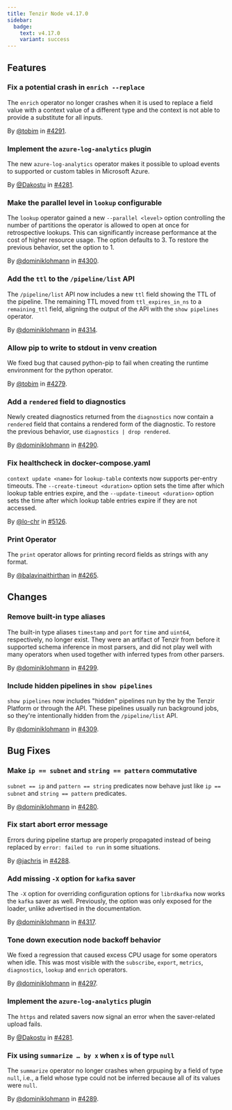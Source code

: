 ```yaml
---
title: Tenzir Node v4.17.0
sidebar:
  badge:
    text: v4.17.0
    variant: success
---
```


## Features

### Fix a potential crash in `enrich --replace`

The `enrich` operator no longer crashes when it is used to replace a field value with a context value of a different type and the context is not able to provide a substitute for all inputs.

By [@tobim](https://github.com/tobim) in [#4291](https://github.com/tenzir/tenzir/pull/4291).

### Implement the `azure-log-analytics` plugin

The new `azure-log-analytics` operator makes it possible to upload events to
supported or custom tables in Microsoft Azure.

By [@Dakostu](https://github.com/Dakostu) in [#4281](https://github.com/tenzir/tenzir/pull/4281).

### Make the parallel level in `lookup` configurable

The `lookup` operator gained a new `--parallel <level>` option controlling the
number of partitions the operator is allowed to open at once for retrospective
lookups. This can significantly increase performance at the cost of higher
resource usage. The option defaults to 3. To restore the previous behavior, set
the option to 1.

By [@dominiklohmann](https://github.com/dominiklohmann) in [#4300](https://github.com/tenzir/tenzir/pull/4300).

### Add the `ttl` to the `/pipeline/list` API

The `/pipeline/list` API now includes a new `ttl` field showing the TTL of the
pipeline. The remaining TTL moved from `ttl_expires_in_ns` to a `remaining_ttl`
field, aligning the output of the API with the `show pipelines` operator.

By [@dominiklohmann](https://github.com/dominiklohmann) in [#4314](https://github.com/tenzir/tenzir/pull/4314).

### Allow pip to write to stdout in venv creation

We fixed bug that caused python-pip to fail when creating the runtime
environment for the python operator.

By [@tobim](https://github.com/tobim) in [#4279](https://github.com/tenzir/tenzir/pull/4279).

### Add a `rendered` field to diagnostics

Newly created diagnostics returned from the `diagnostics` now contain a
`rendered` field that contains a rendered form of the diagnostic. To restore the
previous behavior, use `diagnostics | drop rendered`.

By [@dominiklohmann](https://github.com/dominiklohmann) in [#4290](https://github.com/tenzir/tenzir/pull/4290).

### Fix healthcheck in docker-compose.yaml

`context update <name>` for `lookup-table` contexts now supports per-entry
timeouts. The `--create-timeout <duration>` option sets the time after which
lookup table entries expire, and the `--update-timeout <duration>` option sets
the time after which lookup table entries expire if they are not accessed.

By [@lo-chr](https://github.com/lo-chr) in [#5126](https://github.com/tenzir/tenzir/pull/5126).

### Print Operator

The `print` operator allows for printing record fields as strings with any
format.

By [@balavinaithirthan](https://github.com/balavinaithirthan) in [#4265](https://github.com/tenzir/tenzir/pull/4265).

## Changes

### Remove built-in type aliases

The built-in type aliases `timestamp` and `port` for `time` and `uint64`,
respectively, no longer exist. They were an artifact of Tenzir from before it
supported schema inference in most parsers, and did not play well with many
operators when used together with inferred types from other parsers.

By [@dominiklohmann](https://github.com/dominiklohmann) in [#4299](https://github.com/tenzir/tenzir/pull/4299).

### Include hidden pipelines in `show pipelines`

`show pipelines` now includes "hidden" pipelines run by the by the Tenzir
Platform or through the API. These pipelines usually run background jobs, so
they're intentionally hidden from the `/pipeline/list` API.

By [@dominiklohmann](https://github.com/dominiklohmann) in [#4309](https://github.com/tenzir/tenzir/pull/4309).

## Bug Fixes

### Make `ip == subnet` and `string == pattern` commutative

`subnet == ip` and `pattern == string` predicates now behave just like `ip ==
subnet` and `string == pattern` predicates.

By [@dominiklohmann](https://github.com/dominiklohmann) in [#4280](https://github.com/tenzir/tenzir/pull/4280).

### Fix start abort error message

Errors during pipeline startup are properly propagated instead of being replaced
by `error: failed to run` in some situations.

By [@jachris](https://github.com/jachris) in [#4288](https://github.com/tenzir/tenzir/pull/4288).

### Add missing `-X` option for `kafka` saver

The `-X` option for overriding configuration options for `librdkafka` now works
the `kafka` saver as well. Previously, the option was only exposed for the
loader, unlike advertised in the documentation.

By [@dominiklohmann](https://github.com/dominiklohmann) in [#4317](https://github.com/tenzir/tenzir/pull/4317).

### Tone down execution node backoff behavior

We fixed a regression that caused excess CPU usage for some operators when idle.
This was most visible with the `subscribe`, `export`, `metrics`, `diagnostics`,
`lookup` and `enrich` operators.

By [@dominiklohmann](https://github.com/dominiklohmann) in [#4297](https://github.com/tenzir/tenzir/pull/4297).

### Implement the `azure-log-analytics` plugin

The `https` and related savers now signal an error when the saver-related
upload fails.

By [@Dakostu](https://github.com/Dakostu) in [#4281](https://github.com/tenzir/tenzir/pull/4281).

### Fix using `summarize … by x` when `x` is of type `null`

The `summarize` operator no longer crashes when grpuping by a field of type
`null`, i.e., a field whose type could not be inferred because all of its values
were `null`.

By [@dominiklohmann](https://github.com/dominiklohmann) in [#4289](https://github.com/tenzir/tenzir/pull/4289).
